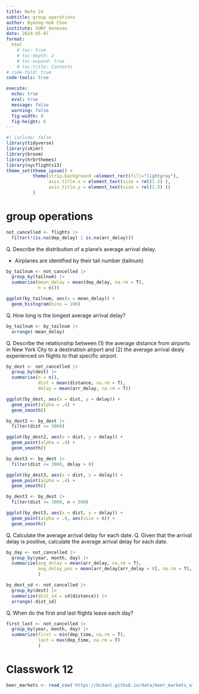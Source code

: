 ```yaml
---
title: Note 24
subtitle: group operations
author: Byeong-Hak Choe
institute: SUNY Geneseo
date: 2024-05-07
format: 
  html
    # toc: true
    # toc-depth: 2
    # toc-expand: true
    # toc-title: Contents
# code-fold: true
code-tools: true

execute:
  echo: true
  eval: true
  message: false
  warning: false
  fig-width: 9
  fig-height: 6
---
```

```r
#| include: false
library(tidyverse)
library(skimr)
library(broom)
library(hrbrthemes)
library(nycflights13)
theme_set(theme_ipsum() +
          theme(strip.background =element_rect(fill="lightgray"),
                axis.title.x = element_text(size = rel(1.5) ),
                axis.title.y = element_text(size = rel(1.5) ))
          )

```




# group operations

```r
not_cancelled <- flights |> 
  filter(!(is.na(dep_delay) | is.na(arr_delay)))
```

Q. Describe the distribution of a plane’s average arrival delay. 

- Airplanes are identified by their tail number (tailnum)

```r
by_tailnum <- not_cancelled |> 
  group_by(tailnum) |> 
  summarise(mean_delay = mean(dep_delay, na.rm = T),
            n = n())
```

```r
ggplot(by_tailnum, aes(x = mean_delay)) +
  geom_histogram(bins = 100)
```



Q. How long is the longest average arrival delay?
```r
by_tailnum <- by_tailnum |> 
  arrange(-mean_delay)
```

Q. Describe the relationship between (1) the average distance from airports in New York City to a destination airport and (2) the average arrival dealy experienced on flights to that specific airport.


```r
by_dest <- not_cancelled |> 
  group_by(dest) |> 
  summarise(n = n(),
            dist = mean(distance, na.rm = T),
            delay = mean(arr_delay, na.rm = T))
```


```r
ggplot(by_dest, aes(x = dist, y = delay)) +
  geom_point(alpha = .4) +
  geom_smooth()
```



```r
by_dest2 <- by_dest |> 
  filter(dist <= 3000)

ggplot(by_dest2, aes(x = dist, y = delay)) +
  geom_point(alpha = .4) +
  geom_smooth()
```




```r
by_dest3 <- by_dest |> 
  filter(dist <= 3000, delay > 0)

ggplot(by_dest3, aes(x = dist, y = delay)) +
  geom_point(alpha = .4) +
  geom_smooth()
```








```r
by_dest3 <- by_dest |> 
  filter(dist <= 3000, n > 500)

ggplot(by_dest3, aes(x = dist, y = delay)) +
  geom_point(alpha = .4, aes(size = n)) +
  geom_smooth()
```

Q. Calculate the average arrival delay for each date.
Q. Given that the arrival delay is positive, calculate the average arrival delay for each date.
```r

by_day <- not_cancelled |> 
  group_by(year, month, day) |> 
  summarize(avg_delay = mean(arr_delay, na.rm = T),
            avg_delay_pos = mean(arr_delay[arr_delay > 0], na.rm = T),
            )

```



```r
by_dest_sd <- not_cancelled |> 
  group_by(dest) |> 
  summarize(dist_sd = sd(distance)) |> 
  arrange(-dist_sd)
```


Q. When do the first and last flights leave each day?

```r
first_last <- not_cancelled |> 
  group_by(year, month, day) |> 
  summarize(first = min(dep_time, na.rm = T),
            last = max(dep_time, na.rm = T)
            )
```



# Classwork 12

```r
beer_markets <- read_csv('https://bcdanl.github.io/data/beer_markets_all.csv')
```







